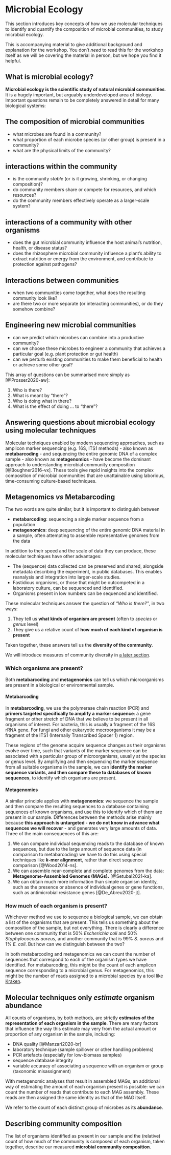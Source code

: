 # Microbial Ecology {#sec-microbial-ecology}

This section introduces key concepts of how we use molecular techniques to identify and quantify the composition of microbial communities, to study microbial ecology.

::: {.callout-note}
This is accompanying material to give additional background and explanation for the workshop. You don't _need_ to read this for the workshop itself as we will be covering the material in person, but we hope you find it helpful.
:::

## What is microbial ecology?

**Microbial ecology is the scientific study of natural microbial communities**. It is a hugely important, but arguably underdeveloped area of biology. Important questions remain to be completely answered in detail for many biological systems:

::: {.callout-tip collapse="true"}
## The composition of microbial communities

- what microbes are found in a community?
- what proportion of each microbe species (or other group) is present in a community?
- what are the physical limits of the community?
:::

::: {.callout-tip collapse="true"}
## interactions within the community

- is the community _stable_ (or is it growing, shrinking, or changing composition)?
- do community members share or compete for resources, and which resources?
- do the community members effectively operate as a larger-scale system?
:::
  
::: {.callout-tip collapse="true"}
## interactions of a community with other organisms

- does the gut microbial community influence the host animal's nutrition, health, or disease status?
- does the rhizosphere microbial community influence a plant's ability to extract nutrition or energy from the environment, and contribute to protection against pathogens?
:::
  
::: {.callout-tip collapse="true"}
## Interactions between communities

- when two communities come together, what does the resulting community look like?
- are there two or more separate (or interacting communities), or do they somehow combine?
:::

::: {.callout-tip collapse="true"}
## Engineering new microbial communities
- can we predict which microbes can combine into a productive community?
- can we choose these microbes to engineer a community that achieves a particular goal (e.g. plant protection or gut health)
- can we perturb existing communities to make them beneficial to health or achieve some other goal?
:::

This array of questions can be summarised more simply as [@Prosser2020-aw]:

1. Who is there?
2. What is meant by "there"?
3. Who is doing what in there?
4. What is the effect of doing … to "there"?

## Answering questions about microbial ecology using molecular techniques

Molecular techniques enabled by modern sequencing approaches, such as amplicon marker sequencing (e.g. 16S, ITS1 methods) - also known as **metabarcoding** - and sequencing the entire genomic DNA of a complex sample - also known as **metagenomics** - have become the dominant approach to understanding microbial community composition [@Boughner2016-vx]. These tools give rapid insights into the complex composition of microbial communities that are unattainable using laborious, time-consuming culture-based techniques.

::: {.callout-caution collapse="true"}
## Metagenomics _vs_ Metabarcoding

The two words are quite similar, but it is important to distinguish between

- **metabarcoding**: sequencing a single marker sequence from a population
- **metagenomics**: deep sequencing of the entire genomic DNA material in a sample, often attempting to assemble representative genomes from the data
:::

In addition to their speed and the scale of data they can produce, these molecular techniques have other advantages:

- The (sequence) data collected can be preserved and shared, alongside metadata describing the experiment, in public databases. This enables reanalysis and integration into larger-scale studies.
- Fastidious organisms, or those that might be outcompeted in a laboratory culture, can be sequenced and identified.
- Organisms present in low numbers can be sequenced and identified.

::: {.callout-important}
These molecular techniques answer the question of _"Who is there?"_, in two ways:

1. They tell us **what kinds of organism are present** (often to _species_ or _genus_ level)
2. They give us a relative count of **how much of each kind of organism is present**

Taken together, these answers tell us the **diversity of the community**.
:::

::: {.callout-note}
We will introduce measures of community diversity in [a later section](diversity_measures.qmd).
:::


### Which organisms are present?

Both **metabarcoding** and **metagenomics** can tell us which microorganisms are present in a biological or environmental sample.

#### Metabarcoding

In **metabarcoding**, we use the polymerase chain reaction (PCR) and **primers targeted specifically to amplify a marker sequence**: a gene fragment or other stretch of DNA that we believe to be present in all organisms of interest. For bacteria, this is usually a fragment of the 16S rRNA gene. For fungi and other eukaryotic mocroorganisms it may be a fragment of the ITS1 (Internally Transcribed Spacer 1) region.

These regions of the genome acquire sequence changes as their organisms evolve over time, such that variants of the marker sequence can be associated with a particular group of microorganisms, usually at the species or genus level. By amplifying and then sequencing the marker sequence from all suitable organisms in the sample, we can **identify the marker sequence variants, and then compare these to databases of known sequences**, to identify which organisms are present.

#### Metagenomics

A similar principle applies with **metagenomics**: we sequence the sample and then compare the resulting sequences to a database containing sequences of known organisms, and use this to identify which of them are present in our sample. Differences between the methods arise mainly because **this approach is untargeted - we do not know in advance what sequences we will recover** - and generates very large amounts of data. Three of the main consequences of this are:

1. We can compare individual sequencing reads to the database of known sequences, but due to the large amount of sequence data (in comparison to metabarcoding) we have to do this using special techniques like **$k$-mer alignment**, rather than direct sequence comparison [@Wood2014-ns].
2. We can assemble near-complete and complete genomes from the data: **Metagenome-Assembled Genomes (MAGs).** [@Setubal2021-ka].
3. We can obtain much more information than simple organism identity, such as the presence or absence of individual genes or gene functions, such as antimicrobial resistance genes [@De_Abreu2020-jt].

### How much of each organism is present?

Whichever method we use to sequence a biological sample, we can obtain a list of the organisms that are present. This tells us something about the composition of the sample, but not everything. There is clearly a difference between one community that is 50% _Escherichia coli_ and 50% _Staphylococcus aureus_, and another community that is 99% _S. aureus_ and 1% _E. coli_. But how can we distinguish between the two?

In both metabarcoding and metagenomics we can count the number of sequences that correspond to each of the organism types we have identified. For metabarcoding, this might be the count of each amplicon sequence corresponding to a microbial genus. For metagenomics, this might be the number of reads assigned to a microbial species by a tool like [Kraken](https://ccb.jhu.edu/software/kraken/).

::: {.callout-warning collapse="true"}
## Molecular techniques only _estimate_ organism abundance

All counts of organisms, by both methods, are strictly **estimates of the representation of each organism in the sample**. There are many factors that influence the way this estimate may very from the actual amount or proportion of any organism in the sample, including:

- DNA quality [@Manzari2020-br]
- laboratory technique (sample spillover or other handling problems)
- PCR artefacts (especially for low-biomass samples)
- sequence database integrity
- variable accuracy of associating a sequence with an organism or group (taxonomic misassignment)
:::

With metagenomic analyses that result in assembled MAGs, an additional way of estimating the amount of each organism present is possible: we can count the number of reads that contribute to each MAG assembly. These reads are then assigned the same identity as that of the MAG itself.

We refer to the count of each distinct group of microbes as its **abundance**.

## Describing community composition

The list of organisms identified as present in our sample and the (relative) count of how much of the community is composed of each organism, taken together, describe our measured **microbial community composition**.
